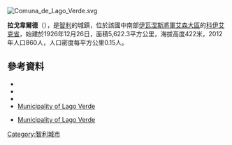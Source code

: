 [[Image:Comuna_de_Lago_Verde.svg|right]]
{{Coord|44|14|S|71|50|W|display=title}}

'''拉戈韋爾德'''（{{lang-es|Lago Verde}}），是[[智利|智利]]的城鎮，位於該國中南部[[伊瓦涅斯將軍艾森大區|伊瓦涅斯將軍艾森大區]]的[[科伊艾克省|科伊艾克省]]，始建於1926年12月26日，面積5,622.3平方公里，海拔高度422米，2012年人口860人，人口密度每平方公里0.15人。

==參考資料==
*{{Cite web |url = http://www.lagoverdeaysen.cl |title = Asociación Chilena de Municipalidades |accessdate = 27 January 2011 |language = es |archive-date = 2015-02-15 |archive-url = https://web.archive.org/web/20150215232952/http://www.lagoverdeaysen.cl/ |dead-url = no }}
*{{Cite web |url = http://www.lagoverdeaysen.cl |title = Municipality of Lago Verde |accessdate = 27 January 2011 |language = es |archive-date = 2015-02-15 |archive-url = https://web.archive.org/web/20150215232952/http://www.lagoverdeaysen.cl/ |dead-url = no }}
*{{Cite web |url= http://www.ine.cl/canales/chile_estadistico/censos_poblacion_vivienda/censo_pobl_vivi.php |title= National Statistics Institute |accessdate= 13 December 2010 |language= es |archive-date= 2010-07-15 |archive-url= https://web.archive.org/web/20100715195638/http://www.ine.cl/canales/chile_estadistico/censos_poblacion_vivienda/censo_pobl_vivi.php |dead-url= no }}
*[http://www.lagoverdeaysen.cl Municipality of Lago Verde] {{Wayback|url=http://www.lagoverdeaysen.cl/ |date=20150215232952 }}
* {{es icon}} [http://www.lagoverdeaysen.cl Municipality of Lago Verde] {{Wayback|url=http://www.lagoverdeaysen.cl/ |date=20150215232952 }}

{{Chile-geo-stub}}
[[Category:智利城市|Category:智利城市]]